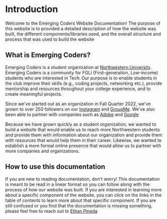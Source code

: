 # Introduction
 
Welcome to the Emerging Coders Website Documentation!
The purpose of this website is to provided a detailed 
description of how the website was built, the different 
components/libraries used, and the overall structure 
and process that was used to build the website

## What is Emerging Coders?

Emerging Coders is a student organization at [Northwestern University](https://www.northwestern.edu/). 
Emerging Coders is a community for FGLI (First-generation, Low-income) students 
who are interested in Tech. Our purpose is to enable students in the 
club improve their skills (e.g., coding projects, networking etc.), 
provide mentorship and resources throughout your college experience, 
and to create meaningful projects.

Since we've started out as an organization in Fall Quarter 2022, 
we've grown to over 250 followers on our [Instagram](https://www.instagram.com/nu.emergingcoders/) and [GroupMe](https://web.groupme.com/join_group/89417887/c1x6DI3U).
We've also been able to partner with companies such as [Adobe](https://www.instagram.com/p/CyB4NALu4qP/)
and [Google](https://www.instagram.com/p/CymMANqOlED/)


Because we have grown quickly as a student organization, we wanted to build a website that would enable us to reach more Northwestern students and provide them with information about our organization and provide them with resources that would help them in their career. Likewise, we wanted to establish a more formal online presence that would allow us to partner with more companies and organizations.


## How to use this documentation

If you are new to reading documentation, don't worry! This documentation is meant to be read in a linear format so you can follow along with the process of how our website was built. 
If you are interested in learning more about a specific component of the website, you can click on the links in the table of contents to learn more about that specific component.
If you are still confused or you find that the documentation is missing something, please feel free to reach out to [Ethan Pineda](https://www.instagram.com/ethan.paneraa/)